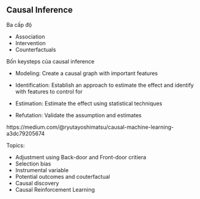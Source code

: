 ## Causal Inference {-}

Ba cấp độ

- Association
- Intervention
- Counterfactuals

Bốn keysteps của causal inference

- Modeling: Create a causal graph with important features

- Identification: Establish an approach to estimate the effect and identify with features to control for

- Estimation: Estimate the effect using statistical techniques

- Refutation: Validate the assumption and estimates

https://medium.com/@ryutayoshimatsu/causal-machine-learning-a3dc79205674

Topics:

- Adjustment using Back-door and Front-door critiera
- Selection bias
- Instrumental variable
- Potential outcomes and couterfactual
- Causal discovery
- Causal Reinforcement Learning